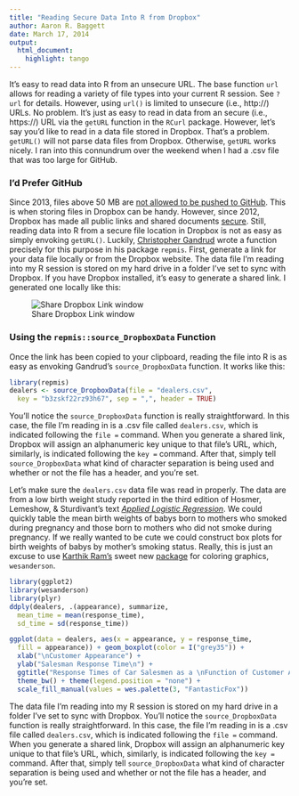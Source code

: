 ```yaml
---
title: "Reading Secure Data Into R from Dropbox"
author: Aaron R. Baggett
date: March 17, 2014
output:
  html_document:
    highlight: tango
---
```


It's easy to read data into R from an unsecure URL.  The base function ```url``` allows for reading a variety of file types into your current R session.  See ```?url``` for details.  However, using ```url()``` is limited to unsecure (i.e., http://) URLs.  No problem.  It's just as easy to read in data from an secure (i.e., https://) URL via the ```getURL``` function in the ```RCurl``` package.  However, let's say you'd like to read in a data file stored in Dropbox.  That's a problem.  ```getURL()``` will not parse data files from Dropbox.  Otherwise, ```getURL``` works nicely.  I ran into this connundrum over the weekend when I had a .csv file that was too large for GitHub.

### I'd Prefer GitHub
Since 2013, files above 50 MB are [not allowed to be pushed to GitHub](https://help.github.com/articles/working-with-large-files).  This is when storing files in Dropbox can be handy.  However, since 2012, Dropbox has made all public links and shared documents [secure](https://www.dropbox.com/help/16/en).  Still, reading data into R from a secure file location in Dropbox is not as easy as simply envoking ```getURL()```.  Luckily, [Christopher Gandrud](http://CRAN.R-project.org/package=repmis) wrote a function precisely for this purpose in his package ```repmis```.  First, generate a link for your data file locally or from the Dropbox website.  The data file I'm reading into my R session is stored on my hard drive in a folder I've set to sync with Dropbox.  If you have Dropbox installed, it's easy to generate a shared link.  I generated one locally like this:

![Share Dropbox Link window](http://aaronbaggett.com/img/db_grab.png)

### Using the ```repmis::source_DropboxData``` Function
Once the link has been copied to your clipboard, reading the file into R is as easy as envoking Gandrud's ```source_DropboxData``` function.  It works like this:

```r
library(repmis)
dealers <- source_DropboxData(file = "dealers.csv", 
  key = "b3zskf22rz93h67", sep = ",", header = TRUE)
```

You'll notice the ```source_DropboxData``` function is really straightforward.  In this case, the file I'm reading in is a .csv file called ```dealers.csv```, which is indicated following the ```file = ``` command.  When you generate a shared link, Dropbox will assign an alphanumeric key unique to that file's URL, which, similarly, is indicated following the ```key = ``` command.  After that, simply tell ```source_DropboxData``` what kind of character separation is being used and whether or not the file has a header, and you're set.

Let's make sure the ```dealers.csv``` data file was read in properly.  The data are from a low birth weight study reported in the third edition of Hosmer, Lemeshow, & Sturdivant's text [*Applied Logistic Regression*](http://www.amazon.com/Applied-Logistic-Regression-David-Hosmer/dp/0470582472/ref=sr_1_1?s=books&ie=UTF8&qid=1396032229&sr=1-1).  We could quickly table the mean birth weights of babys born to mothers who smoked during pregnancy and those born to mothers who did not smoke during pregnancy.  If we really wanted to be cute we could construct box plots for birth weights of babys by mother's smoking status.  Really, this is just an excuse to use [Karthik Ram's](https://github.com/karthik) sweet new [package](https://github.com/karthik/wesanderson) for coloring graphics, ```wesanderson```.

```r
library(ggplot2)
library(wesanderson)
library(plyr)
ddply(dealers, .(appearance), summarize, 
  mean_time = mean(response_time), 
  sd_time = sd(response_time))

ggplot(data = dealers, aes(x = appearance, y = response_time, 
  fill = appearance)) + geom_boxplot(color = I("grey35")) + 
  xlab("\nCustomer Appearance") + 
  ylab("Salesman Response Time\n") +
  ggtitle("Response Times of Car Salesmen as a \nFunction of Customer Appearance\n") +
  theme_bw() + theme(legend.position = "none") +
  scale_fill_manual(values = wes.palette(3, "FantasticFox"))
```

The data file I'm reading into my R session is stored on my hard drive in a folder I've set to sync with Dropbox.  You'll notice the ```source_DropboxData``` function is really straightforward.  In this case, the file I'm reading in is a .csv file called ```dealers.csv```, which is indicated following the ```file = ``` command.  When you generate a shared link, Dropbox will assign an alphanumeric key unique to that file's URL, which, similarly, is indicated following the ```key = ``` command.  After that, simply tell ```source_DropboxData``` what kind of character separation is being used and whether or not the file has a header, and you're set.
